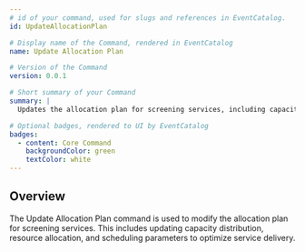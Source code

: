 ```yaml
---
# id of your command, used for slugs and references in EventCatalog.
id: UpdateAllocationPlan

# Display name of the Command, rendered in EventCatalog
name: Update Allocation Plan

# Version of the Command
version: 0.0.1

# Short summary of your Command
summary: |
  Updates the allocation plan for screening services, including capacity distribution, resource allocation, and scheduling parameters.

# Optional badges, rendered to UI by EventCatalog
badges:
  - content: Core Command
    backgroundColor: green
    textColor: white
---
```


## Overview

The Update Allocation Plan command is used to modify the allocation plan for screening services. This includes updating capacity distribution, resource allocation, and scheduling parameters to optimize service delivery.

<Schema />
